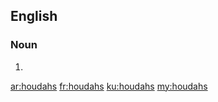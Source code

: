 ==English==

===Noun===
{{head|en|plural}}

# {{plural of|houdah|lang=en|nocat=1}}

[[ar:houdahs]]
[[fr:houdahs]]
[[ku:houdahs]]
[[my:houdahs]]